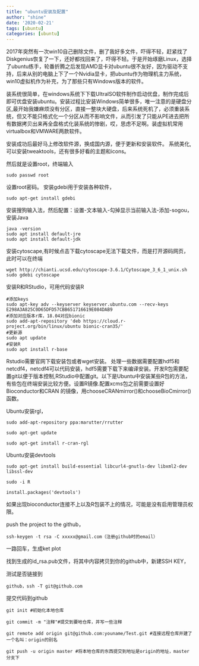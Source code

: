 ```yaml
---
title: "ubuntu安装及配置"
author: "shine"
date: '2020-02-21'
tags: [ubuntu]
categories: [ubuntu]
---
```


  2017年突然有一次win10自己删除文件，删了我好多文件，吓得不轻，赶紧找了Diskgenius恢复了一下，还好都找回来了，吓得不轻。于是开始琢磨Linux，选择了ubuntu练手，轮番折腾之后发现AMD显卡对ubuntu很不友好，因为驱动不支持，后来从别的电脑上下了一个Nvidia显卡，把ubuntu作为物理机主力系统，win10虚拟机作为补充，为了那些只有Windows版本的软件。

  装系统很简单，在windows系统下下载UItralSO软件制作启动优盘，制作完成后即可优盘安装ubuntu。安装过程比安装Windows简单很多，唯一注意的是硬盘分区,最开始我嫌麻烦没有分区，直接一整块大硬盘，后来系统死机了，必须重装系统，但又不能只格式化一个分区从而不影响文件，从而引发了只能从PE进去把所有数据拷贝出来再全盘格式化装系统的惨剧，哎，思虑不足啊。装虚拟机常用virtualbox和VMWARE两款软件。

  安装成功后最好马上修改软件源，换成国内源，便于更新和安装软件。
  系统美化,可以安装tweaktools，还有很多好看的主题和icons。
  
  然后就是设置root，终端输入
  
  ```
  sudo passwd root
  ```
  设置root密码。
  安装gdebi用于安装各种软件，
  
  ```
  sudo apt-get install gdebi
  ```
  安装搜狗输入法，然后配置：设置-文本输入-勾掉显示当前输入法-添加-sogou，
  安装Java
  
  ```
  java -version 
  sudo apt install default-jre
  sudo apt install default-jdk
  ```
  安装cytoscape,有时候点击下载cytoscape无法下载文件，而是打开源码网页，此时可以在终端
  
  ```
  wget http://chianti.ucsd.edu/cytoscape-3.6.1/Cytoscape_3_6_1_unix.sh
  sudo gdebi cytoscape
  ```

  安装R和RStudio，可用代码安装R
  
  ```
  #添加keys
  sudo apt-key adv --keyserver keyserver.ubuntu.com --recv-keys E298A3A825C0D65DFD57CBB651716619E084DAB9
  #添加对应版本r库，18.04对应bionic
  sudo add-apt-repository 'deb https://cloud.r-project.org/bin/linux/ubuntu bionic-cran35/'
  #更新源
  sudo apt update
  #安装R
  sudo apt install r-base
  ```
  Rstudio需要官网下载安装包或者wget安装。
  处理一些数据需要配置hdf5和netcdf4，netcdf4可以代码安装，hdf5需要下载下来编译安装。开发R包需要配置git以便于版本控制,RStudio中配置git。以下是Ubuntu中安装某些R包的方法，有些包在终端安装比较方便。设置R镜像.配置xcms包之前需要设置好Bioconductor和CRAN 的镜像，用chooseCRANmirror()和chooseBioCmirror()函数。

Ubuntu安装rgl，
```
sudo add-apt-repository ppa:marutter/rrutter

sudo apt-get update

sudo apt-get install r-cran-rgl
```
Ubuntu安装devtools
```
sudo apt-get install build-essential libcurl4-gnutls-dev libxml2-dev libssl-dev

sudo -i R

install.packages('devtools')
```
如果出现bioconductor连接不上以及R包装不上的情况，可能是没有启用管理员权限。

push the project to the github，
```
ssh-keygen -t rsa -C xxxxx@gmail.com（注册github时的email）
```
一路回车，生成ket plot

找到生成的id_rsa.pub文件，将其中内容拷贝到你的github中，新建SSH KEY，

测试是否链接到
```
github，ssh -T git@github.com
```
提交代码到github
```
git init #初始化本地仓库

git commit -m "注释"#提交到要地仓库，并写一些注释

git remote add origin git@github.com:youname/Test.git #连接远程仓库并建了一个名叫：origin的别名

git push -u origin master #将本地仓库的东西提交到地址是origin的地址，master分支下
```
